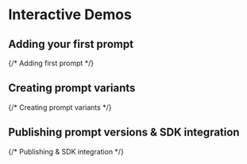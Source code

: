 
# Interactive Demos

## Adding your first prompt

{/* Adding first prompt */}

<GuideflowEmbed src="https://app.guideflow.com/embed/6kwll0b1ry" />

## Creating prompt variants

{/* Creating prompt variants */}

<GuideflowEmbed src="https://app.guideflow.com/embed/6kwl20c1ry" />

## Publishing prompt versions & SDK integration

{/* Publishing & SDK integration */}

<GuideflowEmbed src="https://app.guideflow.com/embed/zpeyyqh8rn" />
